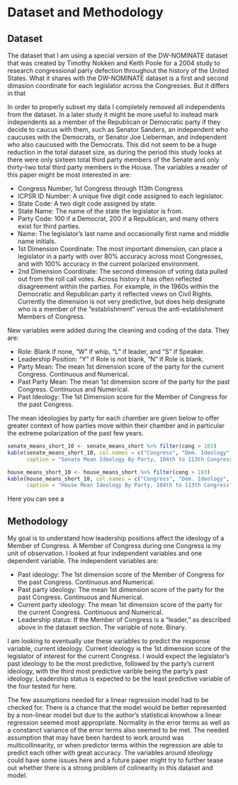 # Dataset and Methodology

## Dataset

The dataset that I am using a special version of the DW-NOMINATE dataset that was created by Timothy Nokken and Keith Poole for a 2004 study to research congressional party defection throughout the history of the United States. What it shares with the DW-NOMINATE dataset is a first and second dimasion coordinate for each legislator across the Congresses. But it differs in that

In order to properly subset my data I completely removed all independents from the dataset. In a later study it might be more useful to instead mark independents as a member of the Republican or Democratic party if they decide to caucus with them, such as Senator Sanders, an independent who caucuses with the Democrats, or Senator Joe Lieberman, and independent who also caucused with the Democrats. This did not seem to be a huge reduction in the total dataset size, as during the period this study looks at there were only sixteen total third party members of the Senate and only thirty-two total third party members in the House.\footnote{A significant percentage of these thirty-two are members of the Minnesota Farmer-Labor party or members of the Progressive party.} The variables a reader of this paper might be most interested in are:

- Congress Number, 1st Congress through 113th Congress
- ICPSR ID Number: A unique five digit code assigned to each legislator.
- State Code: A two digit code assigned by state.
- State Name: The name of the state the legislator is from.
- Party Code: 100 if a Democrat, 200 if a Republican, and many others exist for third parties.
- Name: The legislator's last name and occasionally first name and middle name initials.
- 1st Dimension Coordinate: The most important dimension, can place a legislator in a party with over 80% accuracy across most Congresses, and with 100% accuracy in the current polarized environment.
- 2nd Dimension Coordinate: The second dimension of voting data pulled out from the roll call votes. Across history it has often reflected disagreement within the parties. For example, in the 1960s within the Democratic and Republican party it reflected views on Civil Rights. Currently the dimension is not very predictive, but does help designate who is a member of the "establishment" versus the anti-establishment Members of Congress.

New variables were added during the cleaning and coding of the data. They are:

- Role: Blank if none, "W" if whip, "L" if leader, and "S" if Speaker.
- Leadership Position: "Y" if Role is not blank, "N" if Role is blank.
- Party Mean: The mean 1st dimension score of the party for the current Congress. Continuous and Numerical.
- Past Party Mean: The mean 1st dimension score of the party for the past Congress. Continuous and Numerical.
- Past Ideology: The 1st Dimension score for the Member of Congress for the past Congress.

The mean ideologies by party for each chamber are given below to offer greater context of how parties move within their chamber and in particular the extreme polarization of the past few years.


```r
senate_means_short_10 <- senate_means_short %>% filter(cong > 103)
kable(senate_means_short_10, col.names = c("Congress", "Dem. Ideology", "Rep. Ideology"),
      caption = "Senate Mean Ideology By Party, 104th to 113th Congress")
```

```r
house_means_short_10 <- house_means_short %>% filter(cong > 103)
kable(house_means_short_10, col.names = c("Congress", "Dem. Ideology", "Rep. Ideology"),
      caption = "House Mean Ideology By Party, 104th to 113th Congress")
```

Here you can see a 

## Methodology

My goal is to understand how leadership positions affect the ideology of a Member of Congress. A Member of Congress during one Congress is my unit of observation. I looked at four independent variables and one dependent variable. The independent variables are:

- Past ideology: The 1st dimension score of the Member of Congress for the past Congress. Continuous and Numerical.
- Past party ideology: The mean 1st dimension score of the party for the past Congress. Continuous and Numerical.
- Current party ideology: The mean 1st dimension score of the party for the current Congress. Continuous and Numerical.
- Leadership status: If the Member of Congress is a "leader," as described above in the dataset section. The variable of note. Binary.

I am looking to eventually use these variables to predict the response variable, current ideology. Current ideology is the 1st dimension score of the legislator of interest for the current Congress. I would expect the legislator's past ideology to be the most predictive, followed by the party's current ideology, with the third most predictive varible being the party's past ideology. Leadership status is expected to be the least predictive variable of the four tested for here.



The few assumptions needed for a linear regression model had to be checked for. There is a chance that the model would be better represented by a non-linear model but due to the author's statistical knowhow a linear regression seemed most appropriate. Normality in the error terms as well as a constanct variance of the error terms also seemed to be met. The needed assumption that may have been hardest to work around was multicollinearity, or when predictor terms within the regression are able to predict each other with great accuracy. The variables around ideology could have some issues here and a future paper might try to further tease out whether there is a strong problem of colinearity in this dataset and model.